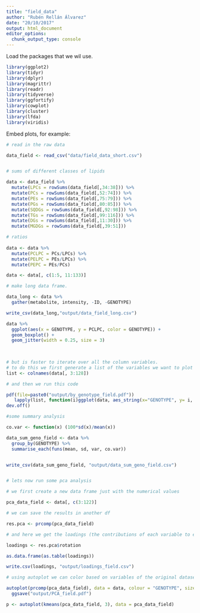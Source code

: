 ```yaml
---
title: "field_data"
author: "Rubén Rellán Álvarez"
date: "20/10/2017"
output: html_document
editor_options: 
  chunk_output_type: console
---
```



Load the packages that we wil use.
```r
library(ggplot2)
library(tidyr)
library(dplyr)
library(magrittr)
library(readr)
library(tidyverse)
library(ggfortify)
library(cowplot)
library(cluster)
library(lfda)
library(viridis)
```

Embed plots, for example:

```r
# read in the raw data

data_field <- read_csv("data/field_data_short.csv")


# sums of different classes of lipids 

data <- data_field %>%
  mutate(LPCs = rowSums(data_field[,34:38])) %>%
  mutate(PCs = rowSums(data_field[,52:74])) %>%
  mutate(PEs = rowSums(data_field[,75:79])) %>%
  mutate(PGs = rowSums(data_field[,80:85])) %>%
  mutate(SQDGs = rowSums(data_field[,92:98])) %>%
  mutate(TGs = rowSums(data_field[,99:116])) %>%
  mutate(DGs = rowSums(data_field[,11:30])) %>%
  mutate(MGDGs = rowSums(data_field[,39:51])) 

# ratios
  
data <- data %>%
  mutate(PCLPC = PCs/LPCs) %>%
  mutate(PELPC = PEs/LPCs) %>%
  mutate(PEPC = PEs/PCs)

data <- data[, c(1:5, 11:133)]

# make long data frame.

data_long <- data %>%
  gather(metabolite, intensity, -ID, -GENOTYPE)

write_csv(data_long,"output/data_field_long.csv")

```





```r

data %>%
  ggplot(aes(x = GENOTYPE, y = PCLPC, color = GENOTYPE)) +
  geom_boxplot() +
  geom_jitter(width = 0.25, size = 3)
  
  

# but is faster to iterate over all the column variables.
# to do this we first generate a list of the variables we want to plot
list <- colnames(data[, 3:128])

# and then we run this code

pdf(file=paste0("output/by_genotype_field.pdf"))
   lapply(list, function(i)ggplot(data, aes_string(x="GENOTYPE", y= i, color = "GENOTYPE")) + geom_jitter(width = 0.25, size = 3))
dev.off()

#some summary analysis

co.var <- function(x) (100*sd(x)/mean(x))

data_sum_geno_field <- data %>%
  group_by(GENOTYPE) %>%
  summarise_each(funs(mean, sd, var, co.var))


write_csv(data_sum_geno_field, "output/data_sum_geno_field.csv")


# lets now run some pca analysis

# we first create a new data frame just with the numerical values

pca_data_field <- data[, c(3:122)]

# we can save the results in another df

res.pca <- prcomp(pca_data_field)

# and here we get the loadings (the contributions of each variable to each of the PCs)

loadings <- res.pca$rotation

as.data.frame(as.table(loadings))

write.csv(loadings, "output/loadings_field.csv")

# using autoplot we can color based on variables of the original dataset.

autoplot(prcomp(pca_data_field), data = data, colour = "GENOTYPE", size = 3) + 
  ggsave("output/PCA_field.pdf")

p <- autoplot(kmeans(pca_data_field, 3), data = pca_data_field)

```


